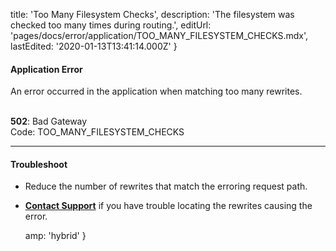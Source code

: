 
  title: 'Too Many Filesystem Checks',
  description: 'The filesystem was checked too many times during routing.',
  editUrl: 'pages/docs/error/application/TOO_MANY_FILESYSTEM_CHECKS.mdx',
  lastEdited: '2020-01-13T13:41:14.000Z'
}

#### Application Error

An error occurred in the application when matching too many rewrites.

<br />
<Note label={false}>
  <b>502</b>: Bad Gateway
  <br />
  Code: <InlineCode>TOO_MANY_FILESYSTEM_CHECKS</InlineCode>
</Note>

---

#### Troubleshoot

- Reduce the number of rewrites that match the erroring request path.
- **[Contact Support](mailto:support@zeit.co)** if you have trouble locating the rewrites causing the error.


  amp: 'hybrid'
}

